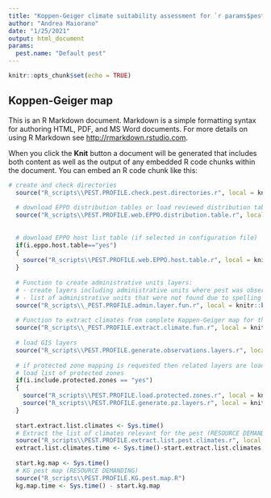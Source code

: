 ```yaml
---
title: "Koppen-Geiger climate suitability assessment for `r params$pest.name`"
author: "Andrea Maiorano"
date: "1/25/2021"
output: html_document
params: 
  pest.name: "Default pest"
---
```


```r
knitr::opts_chunk$set(echo = TRUE)
```

## Koppen-Geiger map

This is an R Markdown document. Markdown is a simple formatting syntax for authoring HTML, PDF, and MS Word documents. For more details on using R Markdown see <http://rmarkdown.rstudio.com>.

When you click the **Knit** button a document will be generated that includes both content as well as the output of any embedded R code chunks within the document. You can embed an R code chunk like this:

```r
# create and check directories
  source("R_scripts\\PEST.PROFILE.check.pest.directories.r", local = knitr::knit_global())
  
  # download EPPO distribution tables or load reviewed distribution table
  source("R_scripts\\PEST.PROFILE.web.EPPO.distribution.table.r", local = knitr::knit_global())
  
  
  # download EPPO host list table (if selected in configuration file)
  if(i.eppo.host.table=="yes") 
  {
    source("R_scripts\\PEST.PROFILE.web.EPPO.host.table.r", local = knitr::knit_global())
  }
  
  # Function to create administrative units layers: 
  # - create layers including administrative units where pest was observed
  # - list of administrative units that were not found due to spelling mistakes, different naming conventions, different enconding, ...
  source("R_scripts\\_PEST.PROFILE.admin.layer.fun.r", local = knitr::knit_global())
  
  # Function to extract climates from complete Koppen-Geiger map for the administrative units or points where pest was observed
  source("R_scripts\\_PEST.PROFILE.extract.climate.fun.r", local = knitr::knit_global())
  
  # load GIS layers
  source("R_scripts\\PEST.PROFILE.generate.observations.layers.r", local = knitr::knit_global())
  
  # if protected zone mapping is requested then related layers are loaded
  # load list of protected zones
  if(i.include.protected.zones == "yes")
  {
    source("R_scripts\\PEST.PROFILE.load.protected.zones.r", local = knitr::knit_global())
    source("R_scripts\\PEST.PROFILE.generate.pz.layers.r", local = knitr::knit_global())
  }
  
  start.extract.list.climates <- Sys.time()
  # Extract the list of climates relevant for the pest (RESOURCE DEMANDING)
  source("R_scripts\\PEST.PROFILE.extract.list.pest.climates.r", local = knitr::knit_global())
  extract.list.climates.time <- Sys.time()-start.extract.list.climates
  
  start.kg.map <- Sys.time()
  # KG pest map (RESOURCE DEMANDING)
  source("R_scripts\\PEST.PROFILE.KG.pest.map.R")
  kg.map.time <- Sys.time() - start.kg.map
```


